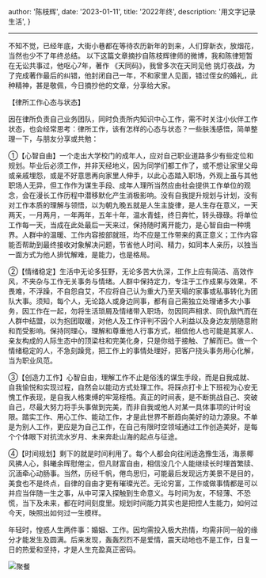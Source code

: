 
  author: '陈枝辉',
  date: '2023-01-11',
  title: '2022年终',
  description:
    '用文字记录生活',
}


---

   不知不觉，已经年底，大街小巷都在等待农历新年的到来，人们穿新衣，放烟花，当然也少不了年终总结。
以下这篇文章摘抄自陈枝辉律师的微博，我和陈律短暂在无讼共事过，他呕心7年，著作 《天同码》，我曾多次在天同见他
挑灯夜战，为了完成著作最后的纠错，他封闭自己一年，不和家里人见面，错过侄女的婚礼，此种精神，甚是敬佩，今日摘抄他的文章，分享给大家。

【律所工作心态与状态】

因在律所负责自己业务团队，同时负责所内知识中心工作，需不时关注小伙伴工作状态，也会经常思考：律所工作，该有怎样的心态与状态？一些肤浅感悟，简单整理一下，与朋友分享或共勉：

①【心智自由】一个走出大学校门的成年人，应对自己职业道路多少有些定位和规划。毕业后必须工作，并非天经地义，因为同学们都工作了，或不想让家里父母或亲戚埋怨，或是不好意思再向家里人伸手，以此心态踏入职场，外观上虽与其他职场人无异，但工作作为谋生手段、成年人理所当然应由社会提供工作单位的观念，会在漫长工作历程中潜移默化产生消极影响。没有自我提升规划与计划，没有对工作本质的理解与领悟，以为朝九晚五就是人生主旋律，是人生存在意义，一天两天，一月两月，一年两年，五年十年，温水青蛙，终日奔忙，转头碌碌。将单位工作每一天，当成在此处最后一天来过，保持随时离开能力，是心智自由一种境界。人群中的温暖、工作内容按部就班，均不应是工作带来的真正意义；工作内容能否帮助到最终接收对象解决问题，节省他人时间、精力，如同本人亲历，以独当一面方式为他人排忧解难，是能力，也是格局。

②【情绪稳定】生活中无论多狂野，无论多苦大仇深，工作上应有简洁、高效作风，不夹杂与工作无关事务与情绪。人群中保持定力，专注于工作成果与效果，不畏难，不浮躁，不自怨自艾，不应将自己认为重大乃至天塌的家事或私事转化为团队大事。须知，每个人，无论路人或身边同事，都有自己需独立处理诸多大小事务，因工作在一起，勿将生活琐屑及情绪带入职场，勿因同声相求、同仇敌忾而在人群中结盟，以为抱团取暖，对他人及工作评判不因个人利益以及身边友朋随意附和而受影响。保持同理心，理解和尊重他人行事方式，相信他人也可能是其家人、亲友构成的人际生态中的顶梁柱和完美化身，只是你绌于接触、了解而已。做一个情绪稳定的人，不急刻躁竞，把工作上的事情处理好，把客户挠头事务用心化解，当为职业风范。

③【创造力工作】心智自由，理解工作不止是俗浅的谋生手段，而是自我成就、自我愉悦和实现过程，自然会以能动方式处理工作。将踩点打卡上下班视为心安无愧工作表现，是自我人格束缚的牢笼桎梏。真正的时间表，是不断挑战自己、突破自己，尽最大努力将手头事做到完美，而非自我或他人对某一具体事项的计时设限。踏实工作、用心工作、能动工作，才是此世界不断趋向美好的动力源泉。不单是为别人工作，更应是为自己工作，在自己有限时空领域通过工作创造美好，是每个个体眼下对抗流水岁月、未来奔赴山海的起点与征途。

④【时间规划】剩下的就是时间利用了。每个人都会向往闲适逸豫生活，海景椰风拂人心，斜曦余晖慰倦尘，但凡财富自由，相信没几个人能继续长时埋首繁牍、沉湎牵心动肠事。当然，历经千帆，倦鸟思归，可能最后发现远方美景不是目的，美食也不是终点，自律的自由才更有璀璨光芒。无论穷富，工作或做事情都是可以并应当伴随一生之事，从中可深入探触到生命意义。与时间为友，不轻薄、不恐慌，当下及未来，都在时间刻度里。规划时间能力其实也是把控人生能力，如何过今天，映照出如何过一生模样。

年轻时，惶惑人生两件事：婚姻、工作。因均需投入极大热情，均需非同一般的缘分才能发生及圆满。后来发现，轰轰烈烈不是爱情，震天动地也不是工作，日复一日的热爱和坚持，才是人生充盈真正密码。

![聚餐](/images/life/lunch.jpg)